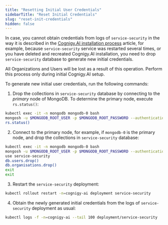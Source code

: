 ```yaml
---
title: "Resetting Initial User Credentials"
sidebarTitle: "Reset Initial Credentials"
slug: "reset-init-credentials"
hidden: false
---
```


In case,
you cannot obtain credentials from logs of `service-security` in the way it is described in the [Cognigy.AI installation process](/ai/administer/installation/installation-process) article,
for example,
because `service-security` service was restarted several times,
or you have deleted and recreated Cognigy.AI installation,
you need to drop `service-security` database to generate new initial credentials. 

<Accordion title="Attention: Loss of Data">
  All Organizations and Users will be lost as a result of this operation. Perform this process only during initial Cognigy.AI setup. 

  To generate new initial user credentials, run the following commands:

  1. Drop the collections in `service-security` database by connecting to the _primary_ node of MongoDB. To determine the primary node, execute `rs.status()`:

  ```bash
  kubectl exec -it -n mongodb mongodb-0 bash
  mongosh -u $MONGODB_ROOT_USER -p $MONGODB_ROOT_PASSWORD --authenticationDatabase admin
  rs.status()
  ```

  2. Connect to the primary node, for example, if `mongodb-0` is the primary node, and drop the collections in `service-security` database:

  ```bash
  kubectl exec -it -n mongodb mongodb-0 bash
  mongosh -u $MONGODB_ROOT_USER -p $MONGODB_ROOT_PASSWORD --authenticationDatabase admin
  use service-security
  db.users.drop()
  db.organisations.drop()
  exit
  exit
  ```

  3. Restart the `service-security` deployment: 

  ```bash
  kubectl rollout restart -n=cognigy-ai deployment service-security
  ```

  4. Obtain the newly generated initial credentials from the logs of `service-security` deployment as usual:

  ```bash
  kubectl logs -f -n=cognigy-ai --tail 100 deployment/service-security
  ```
</Accordion>